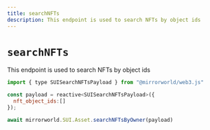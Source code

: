 ```yaml
---
title: searchNFTs
description: This endpoint is used to search NFTs by object ids
---
```


# `searchNFTs`

This endpoint is used to search NFTs by object ids

```js
import { type SUISearchNFTsPayload } from "@mirrorworld/web3.js"

const payload = reactive<SUISearchNFTsPayload>({
  nft_object_ids:[]
});

await mirrorworld.SUI.Asset.searchNFTsByOwner(payload)
```
